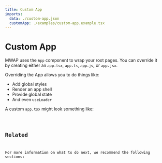 ```yaml
---
title: Custom App
imports:
  data: ./custom-app.json
  customApp: ./examples/custom-app.example.tsx
---
```


# Custom App

MWAP uses the `App` component to wrap your root pages. You can override it by creating either an `app.tsx`, `app.ts`, `app.js`, or `app.jsx`.

Overriding the App allows you to do things like:

- Add global styles
- Render an app shell
- Provide global state
- And even `useLoader`

A custom `app.tsx` might look something like:

<Code language="tsx" code={customApp} />

## Related

For more information on what to do next, we recommend the following sections:

<ComponentsRenderer components={data.components} />
